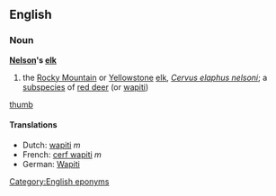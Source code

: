 ==English==
===Noun===
'''[[Nelson]]'s [[elk]]'''

# the [[Rocky Mountain]] or [[Yellowstone]] [[elk]], ''[[Cervus elaphus nelsoni]]''; a [[subspecies]] of  [[red deer]] (or [[wapiti]])
[[image:nelsons_elk.jpg|thumb]]
{{wikipediapar|red deer}}

====Translations====
*Dutch: [[wapiti]] ''m''
*French: [[cerf wapiti]] ''m''
*German: [[Wapiti]]

[[Category:English eponyms]]